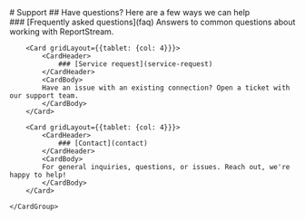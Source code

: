 
<div className="rs-hero__index">
    # Support
    ## Have questions? Here are a few ways we can help
</div>

<nav aria-label="intra-navigation">
    <CardGroup>
        <Card gridLayout={{tablet: {col: 4}}}>
            <CardHeader>
                ### [Frequently asked questions](faq)
            </CardHeader>
            <CardBody>
            Answers to common questions about working with ReportStream.
            </CardBody>
        </Card>

        <Card gridLayout={{tablet: {col: 4}}}>
            <CardHeader>
                ### [Service request](service-request)
            </CardHeader>
            <CardBody>
            Have an issue with an existing connection? Open a ticket with our support team.
            </CardBody>
        </Card>

        <Card gridLayout={{tablet: {col: 4}}}>
            <CardHeader>
                ### [Contact](contact)
            </CardHeader>
            <CardBody>
            For general inquiries, questions, or issues. Reach out, we're happy to help!
            </CardBody>
        </Card>

    </CardGroup>
</nav>